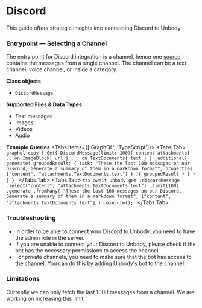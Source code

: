 
# Discord
This guide offers strategic insights into connecting Discord to Unbody.

### **Entrypoint** — Selecting a Channel

The entry point for Discord integration is a channel, hence one [source](/docs/getting-started#3-connect-your-content-sources) contains the messages from a single channel. The channel can be a text channel, voice channel, or inside a category.

**Class objects**
- `DiscordMessage`

**Supported Files & Data Types**
- Text messages
- Images
- Videos
- Audio

**Example Queries**
<Tabs items={['GraphQL', 'TypeScript']}>
    <Tabs.Tab>
        ```graphql copy
            {
                Get{
                    DiscordMessage(limit: 100){
                        content
                        attachments{
                            ...on ImageBlock{
                                url
                            }
                            ... on TextDocuments{
                                text
                            }
                        }
                        _additional{
                            generate(
                                groupedResult: {
                                    task: "These the last 100 messages on our Discord, Generate a summary of them in a markdown format",
                                    properties: ["content", "attachments.TextDocuments.text"]
                                }
                            ){
                                groupedResult
                            }
                        }
                }
            }
            }
        ```
    </Tabs.Tab>
    <Tabs.Tab>
        ```tsx
            await unbody.get
                        .discordMessage
                        .select("content", "attachments.TextDocuments.text")
                        .limit(100)
                        .generate
                        .fromMany(
                            "These the last 100 messages on our Discord, Generate a summary of them in a markdown format",
                            ["content", "attachments.TextDocuments.text"]
                        )
                        .execute();
        ```
    </Tabs.Tab>
</Tabs>

### **Troubleshooting**
- In order to be able to connect your Discord to Unbody, you need to have the admin role in the server.
- If you are unable to connect your Discord to Unbody, please check if the bot has the necessary permissions to access the channel.
- For private channels, you need to make sure that the bot has access to the channel. You can do this by adding Unbody's bot to the channel.

### **Limitations**
<Callout type="warning" emoji="⚠️">
    Currently we can only fetch the last 1000 messages from a channel. We are working on increasing this limit.
</Callout>

